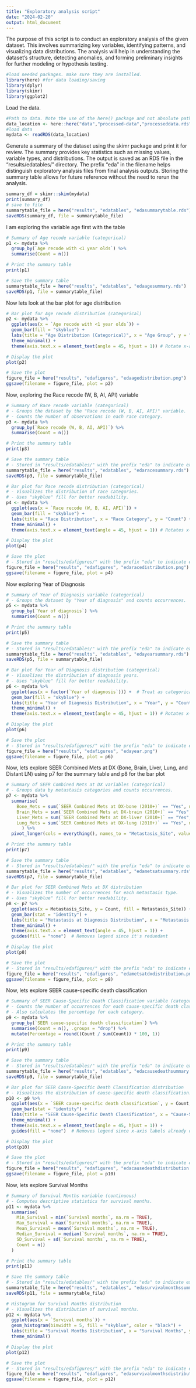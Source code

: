 ```yaml
---
title: "Exploratory analysis script"
date: "2024-02-20"
output: html_document
---
```


The purpose of this script is to conduct an exploratory analysis of the given dataset. This involves summarizing key variables, identifying patterns, and visualizing data distributions. The analysis will help in understanding the dataset’s structure, detecting anomalies, and forming preliminary insights for further modeling or hypothesis testing.

```r
#load needed packages. make sure they are installed.
library(here) #for data loading/saving
library(dplyr)
library(skimr)
library(ggplot2)
```


Load the data.

```r
#Path to data. Note the use of the here() package and not absolute paths
data_location <- here::here("data","processed-data","processeddata.rds")
#load data
mydata <- readRDS(data_location)
```

Generate a summary of the dataset using the skimr package and print it for review.  The summary provides key statistics such as missing values, variable types, and distributions. The output is saved as an RDS file in the "results/edatables/" directory.  The prefix "eda" in the filename helps distinguish exploratory analysis files from final analysis outputs.  Storing the summary table allows for future reference without the need to rerun the analysis.  

```r
summary_df = skimr::skim(mydata)
print(summary_df)
# save to file
summarytable_file = here("results", "edatables", "edasummarytable.rds")
saveRDS(summary_df, file = summarytable_file)
```

I am exploring the variable age first with the table

```r
# Summary of Age recode variable (categorical)
p1 <- mydata %>%
  group_by(`Age recode with <1 year olds`) %>%
  summarise(Count = n()) 

# Print the summary table
print(p1)

# Save the summary table
summarytable_file = here("results", "edatables", "edaagesummary.rds")
saveRDS(p1, file = summarytable_file)

```
Now lets look at the bar plot for age distribution 

```r
# Bar plot for Age recode distribution (categorical)
p2 <- mydata %>%
  ggplot(aes(x = `Age recode with <1 year olds`)) + 
  geom_bar(fill = "skyblue") + 
  labs(title = "Age Distribution (Categorical)", x = "Age Group", y = "Count") +
  theme_minimal() +
  theme(axis.text.x = element_text(angle = 45, hjust = 1)) # Rotate x-axis labels for readability

# Display the plot
plot(p2)

# Save the plot
figure_file = here("results", "edafigures", "edaagedistribution.png")
ggsave(filename = figure_file, plot = p2)

```
Now, exploring the Race recode (W, B, AI, API) variable

```r
# Summary of Race recode variable (categorical)
# - Groups the dataset by the "Race recode (W, B, AI, API)" variable.
# - Counts the number of observations in each race category.
p3 <- mydata %>%
  group_by(`Race recode (W, B, AI, API)`) %>%
  summarise(Count = n())

# Print the summary table
print(p3)

# Save the summary table
# - Stored in "results/edatables/" with the prefix "eda" to indicate exploratory analysis.
summarytable_file = here("results", "edatables", "edaracesummary.rds")
saveRDS(p3, file = summarytable_file)
```
```r
# Bar plot for Race recode distribution (categorical)
# - Visualizes the distribution of race categories.
# - Uses "skyblue" fill for better readability.
p4 <- mydata %>%
  ggplot(aes(x = `Race recode (W, B, AI, API)`)) + 
  geom_bar(fill = "skyblue") + 
  labs(title = "Race Distribution", x = "Race Category", y = "Count") +
  theme_minimal() +
  theme(axis.text.x = element_text(angle = 45, hjust = 1)) # Rotates x-axis labels for better readability

# Display the plot
plot(p4)

# Save the plot
# - Stored in "results/edafigures/" with the prefix "eda" to indicate exploratory analysis.
figure_file = here("results", "edafigures", "edaracedistribution.png")
ggsave(filename = figure_file, plot = p4)

```
Now exploring Year of Diagnosis 
```r
# Summary of Year of Diagnosis variable (categorical)
# - Groups the dataset by "Year of diagnosis" and counts occurrences.
p5 <- mydata %>%
  group_by(`Year of diagnosis`) %>%
  summarise(Count = n())

# Print the summary table
print(p5)

# Save the summary table
# - Stored in "results/edatables/" with the prefix "eda" to indicate exploratory analysis.
summarytable_file = here("results", "edatables", "edayearsummary.rds")
saveRDS(p5, file = summarytable_file)

```
```r
# Bar plot for Year of Diagnosis distribution (categorical)
# - Visualizes the distribution of diagnosis years.
# - Uses "skyblue" fill for better readability.
p6 <- mydata %>%
  ggplot(aes(x = factor(`Year of diagnosis`))) +  # Treat as categorical
  geom_bar(fill = "skyblue") + 
  labs(title = "Year of Diagnosis Distribution", x = "Year", y = "Count") +
  theme_minimal() +
  theme(axis.text.x = element_text(angle = 45, hjust = 1)) # Rotates x-axis labels for better readability

# Display the plot
plot(p6)

# Save the plot
# - Stored in "results/edafigures/" with the prefix "eda" to indicate exploratory analysis.
figure_file = here("results", "edafigures", "edayear.png")
ggsave(filename = figure_file, plot = p6)

```
Now, lets explore SEER Combined Mets at DX (Bone, Brain, Liver, Lung, and Distant LN) using p7 for the summary table and p8 for the bar plot

```r
# Summary of SEER Combined Mets at DX variables (categorical)
# - Groups data by metastasis categories and counts occurrences.
p7 <- mydata %>%
  summarise(
    Bone_Mets = sum(`SEER Combined Mets at DX-bone (2010+)` == "Yes", na.rm = TRUE),
    Brain_Mets = sum(`SEER Combined Mets at DX-brain (2010+)` == "Yes", na.rm = TRUE),
    Liver_Mets = sum(`SEER Combined Mets at DX-liver (2010+)` == "Yes", na.rm = TRUE),
    Lung_Mets = sum(`SEER Combined Mets at DX-lung (2010+)` == "Yes", na.rm = TRUE),
      ) %>%
  pivot_longer(cols = everything(), names_to = "Metastasis_Site", values_to = "Count")

# Print the summary table
print(p7)

# Save the summary table
# - Stored in "results/edatables/" with the prefix "eda" to indicate exploratory analysis.
summarytable_file = here("results", "edatables", "edametsatsummary.rds")
saveRDS(p7, file = summarytable_file)


```

```r
# Bar plot for SEER Combined Mets at DX distribution
# - Visualizes the number of occurrences for each metastasis type.
# - Uses "skyblue" fill for better readability.
p8 <- p7 %>%
  ggplot(aes(x = Metastasis_Site, y = Count, fill = Metastasis_Site)) + 
  geom_bar(stat = "identity") + 
  labs(title = "Metastasis at Diagnosis Distribution", x = "Metastasis Site", y = "Count") +
  theme_minimal() +
  theme(axis.text.x = element_text(angle = 45, hjust = 1)) + 
  guides(fill = "none")  # Removes legend since it's redundant

# Display the plot
plot(p8)

# Save the plot
# - Stored in "results/edafigures/" with the prefix "eda" to indicate exploratory analysis.
figure_file = here("results", "edafigures", "edametsatdxdistribution.png")
ggsave(filename = figure_file, plot = p8)

```
Now, lets explore SEER cause-specific death classification

```r
# Summary of SEER Cause-Specific Death Classification variable (categorical)
# - Counts the number of occurrences for each cause-specific death classification category.
# - Also calculates the percentage for each category.
p9 <- mydata %>%
  group_by(`SEER cause-specific death classification`) %>%
  summarise(Count = n(), .groups = "drop") %>%
  mutate(Percentage = round((Count / sum(Count)) * 100, 1))

# Print the summary table
print(p9)

# Save the summary table
# - Stored in "results/edatables/" with the prefix "eda" to indicate exploratory analysis.
summarytable_file = here("results", "edatables", "edacausedeathsummary.rds")
saveRDS(p9, file = summarytable_file)

```


```r
# Bar plot for SEER Cause-Specific Death Classification distribution
# - Visualizes the distribution of cause-specific death classification.
p10 <- p9 %>%
  ggplot(aes(x = `SEER cause-specific death classification`, y = Count, fill = `SEER cause-specific death classification`)) + 
  geom_bar(stat = "identity") + 
  labs(title = "SEER Cause-Specific Death Classification", x = "Cause-Specific Death Category", y = "Count") +
  theme_minimal() +
  theme(axis.text.x = element_text(angle = 45, hjust = 1)) + 
  guides(fill = "none")  # Removes legend since x-axis labels already describe the categories

# Display the plot
plot(p10)

# Save the plot
# - Stored in "results/edafigures/" with the prefix "eda" to indicate exploratory analysis.
figure_file = here("results", "edafigures", "edacausedeathdistribution.png")
ggsave(filename = figure_file, plot = p10)

```
Now, lets explore Survival Months


```r
# Summary of Survival Months variable (continuous)
# - Computes descriptive statistics for survival months.
p11 <- mydata %>%
  summarise(
    Min_Survival = min(`Survival months`, na.rm = TRUE),
    Max_Survival = max(`Survival months`, na.rm = TRUE),
    Mean_Survival = mean(`Survival months`, na.rm = TRUE),
    Median_Survival = median(`Survival months`, na.rm = TRUE),
    SD_Survival = sd(`Survival months`, na.rm = TRUE),
    Count = n()
  )

# Print the summary table
print(p11)

# Save the summary table
# - Stored in "results/edatables/" with the prefix "eda" to indicate exploratory analysis.
summarytable_file = here("results", "edatables", "edasurvivalmonthssummary.rds")
saveRDS(p11, file = summarytable_file)

```
```r
# Histogram for Survival Months distribution
# - Visualizes the distribution of survival months.
p12 <- mydata %>%
  ggplot(aes(x = `Survival months`)) + 
  geom_histogram(binwidth = 5, fill = "skyblue", color = "black") + 
  labs(title = "Survival Months Distribution", x = "Survival Months", y = "Count") +
  theme_minimal()

# Display the plot
plot(p12)

# Save the plot
# - Stored in "results/edafigures/" with the prefix "eda" to indicate exploratory analysis.
figure_file = here("results", "edafigures", "edasurvivalmonthsdistribution.png")
ggsave(filename = figure_file, plot = p12)

```



